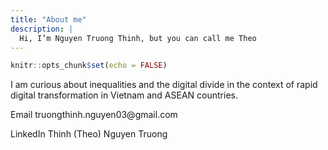 ```yaml
---
title: "About me"
description: |
  Hi, I’m Nguyen Truong Thinh, but you can call me Theo
---
```


```r
knitr::opts_chunk$set(echo = FALSE)
```

I am curious about inequalities and the digital divide in the context of rapid digital transformation in Vietnam and ASEAN countries. 

Email truongthinh.nguyen03@gmail.com

LinkedIn Thinh (Theo) Nguyen Truong
